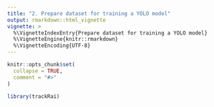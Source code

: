 ```yaml
---
title: "2. Prepare dataset for training a YOLO model"
output: rmarkdown::html_vignette
vignette: >
  %\VignetteIndexEntry{Prepare dataset for training a YOLO model}
  %\VignetteEngine{knitr::rmarkdown}
  %\VignetteEncoding{UTF-8}
---
```


```r
knitr::opts_chunk$set(
  collapse = TRUE,
  comment = "#>"
)
```

```r
library(trackRai)
```

